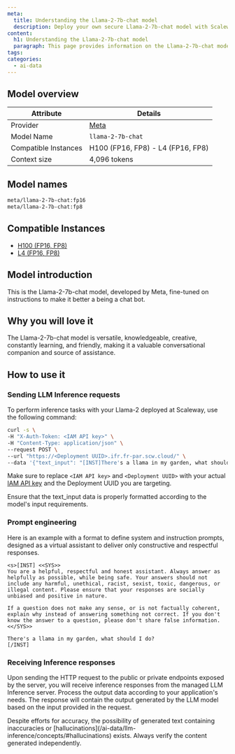 ```yaml
---
meta:
  title: Understanding the Llama-2-7b-chat model
  description: Deploy your own secure Llama-2-7b-chat model with Scaleway LLM Inference. Privacy-focused, fully managed.
content:
  h1: Understanding the Llama-2-7b-chat model
  paragraph: This page provides information on the Llama-2-7b-chat model
tags:
categories:
  - ai-data
---
```




## Model overview

| Attribute       | Details                            |
|-----------------|------------------------------------|
| Provider        | [Meta](https://llama.meta.com/llama2)  |
| Model Name      | `llama-2-7b-chat`                 |
| Compatible Instances | H100 (FP16, FP8) - L4 (FP16, FP8)    |
| Context size | 4,096 tokens    |

## Model names

```bash
meta/llama-2-7b-chat:fp16
meta/llama-2-7b-chat:fp8
```

## Compatible Instances

- [H100 (FP16, FP8)](https://www.scaleway.com/en/h100-pcie-try-it-now/)
- [L4 (FP16, FP8)](https://www.scaleway.com/en/l4-gpu-instance/)

## Model introduction

This is the Llama-2-7b-chat model, developed by Meta, fine-tuned on instructions to make it better a being a chat bot.

## Why you will love it

The Llama-2-7b-chat model is versatile, knowledgeable, creative, constantly learning, and friendly, making it a valuable conversational companion and source of assistance.

## How to use it

### Sending LLM Inference requests

To perform inference tasks with your Llama-2 deployed at Scaleway, use the following command:

```bash
curl -s \
-H "X-Auth-Token: <IAM API key>" \
-H "Content-Type: application/json" \
--request POST \
--url "https://<Deployment UUID>.ifr.fr-par.scw.cloud/" \
--data '{"text_input": "[INST]There's a llama in my garden, what should I do? [/INST]", "max_tokens": 200, "temperature": 0.2, "random_seed": 1, "top_p": 0.9}' | jq -r .text_output
```

Make sure to replace `<IAM API key>` and `<Deployment UUID>` with your actual [IAM API key](/identity-and-access-management/iam/how-to/create-api-keys/) and the Deployment UUID you are targeting.

<Message type="note">
  Ensure that the text_input data is properly formatted according to the model's input requirements.
</Message>

### Prompt engineering

Here is an example with a format to define system and instruction prompts, designed as a virtual assistant to deliver only constructive and respectful responses. 

```
<s>[INST] <<SYS>>
You are a helpful, respectful and honest assistant. Always answer as helpfully as possible, while being safe. Your answers should not include any harmful, unethical, racist, sexist, toxic, dangerous, or illegal content. Please ensure that your responses are socially unbiased and positive in nature.

If a question does not make any sense, or is not factually coherent, explain why instead of answering something not correct. If you don't know the answer to a question, please don't share false information.
<</SYS>>

There's a llama in my garden, what should I do?
[/INST]
```

### Receiving Inference responses

Upon sending the HTTP request to the public or private endpoints exposed by the server, you will receive inference responses from the managed LLM Inference server. 
Process the output data according to your application's needs. The response will contain the output generated by the LLM model based on the input provided in the request.

<Message type="note">
  Despite efforts for accuracy, the possibility of generated text containing inaccuracies or [hallucinations](/ai-data/llm-inference/concepts/#hallucinations) exists. Always verify the content generated independently.
</Message>